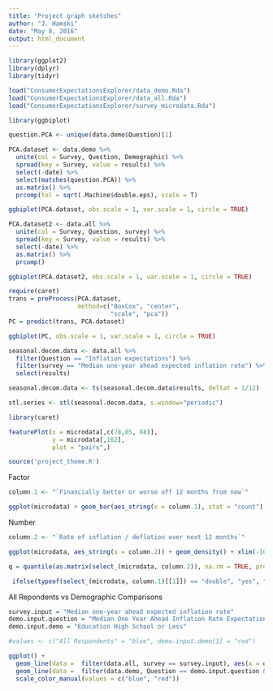 ```yaml
---
title: "Project graph sketches"
author: "J. Hamski"
date: "May 8, 2016"
output: html_document
---
```


```r
library(ggplot2)
library(dplyr)
library(tidyr)
```

```r
load("ConsumerExpectationsExplorer/data_demo.Rda")
load("ConsumerExpectationsExplorer/data_all.Rda")
load("ConsumerExpectationsExplorer/survey_microdata.Rda")
```

```r
library(ggbiplot)
```


```r
question.PCA <- unique(data.demo$Question)[1]

PCA.dataset <- data.demo %>%
  unite(col = Survey, Question, Demographic) %>%
  spread(key = Survey, value = results) %>% 
  select(-date) %>%
  select(matches(question.PCA)) %>% 
  as.matrix() %>%
  prcomp(tol = sqrt(.Machine$double.eps), scale = T)
```

```r
ggbiplot(PCA.dataset, obs.scale = 1, var.scale = 1, circle = TRUE) 
```




```r
PCA.dataset2 <- data.all %>%
  unite(col = Survey, Question, survey) %>%
  spread(key = Survey, value = results) %>% 
  select(-date) %>%
  as.matrix() %>%
  prcomp()
```

```r
ggbiplot(PCA.dataset2, obs.scale = 1, var.scale = 1, circle = TRUE)

```


```r
require(caret)
trans = preProcess(PCA.dataset, 
                   method=c("BoxCox", "center", 
                            "scale", "pca"))
PC = predict(trans, PCA.dataset)
```

```r
ggbiplot(PC, obs.scale = 1, var.scale = 1, circle = TRUE)

```




```r
seasonal.decom.data <- data.all %>%
  filter(Question == "Inflation expectations") %>%
  filter(survey == "Median one-year ahead expected inflation rate") %>%
  select(results) 

seasonal.decom.data <- ts(seasonal.decom.data$results, deltat = 1/12)
```

```r
stl.series <- stl(seasonal.decom.data, s.window="periodic")
```




```r
library(caret)
```

```r
featurePlot(x = microdata[,c(78,85, 88)],
            y = microdata[,162], 
            plot = "pairs",)
```


```r
source('project_theme.R')
```



Factor

```r
column.1 <- "`Financially better or worse off 12 months from now`"

ggplot(microdata) + geom_bar(aes_string(x = column.1), stat = "count") + project.theme()
```


Number

```r
column.2 <- "`Rate of inflation / deflation over next 12 months`"

ggplot(microdata, aes_string(x = column.2)) + geom_density() + xlim(-100, 100)
```

```r
q = quantile(as.matrix(select_(microdata, column.2)), na.rm = TRUE, probs =  c(0.1, 0.9))
```

```r
 ifelse(typeof(select_(microdata, column.1)[[1]]) == "double", "yes", "no")
```


All Repondents vs Demographic Comparisons
```r
survey.input = "Median one-year ahead expected inflation rate"
demo.input.question = "Median One Year Ahead Inflation Rate Expectation"
demo.input.demo = "Education High School or Less"

#values <- c("All Respondents" = "blue", demo.input.demo[1] = "red")

ggplot() + 
  geom_line(data =  filter(data.all, survey == survey.input), aes(x = date, y = results, color = "All Respondents")) + 
  geom_line(data =  filter(data.demo, Question == demo.input.question & Demographic == demo.input.demo), aes(x = date, y = results, color = as.character(demo.input.demo))) + 
  scale_color_manual(values = c("blue", "red"))

```